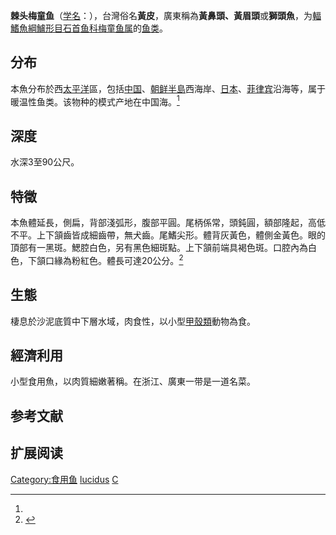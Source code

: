 {{Distinguish|鱼尾狮}}
{{Speciesbox
| name = 棘头梅童鱼
| status = LC
| status_system = iucn3.1
| image = 
| genus = Collichthys
| species = lucidus
| authority = Richardson, 1844<ref name='id7382'>{{cite web| url =http://www.bioinfo.cn/db05/BjdwSpecies.php?action=view&id=7382| title =棘头梅童鱼| work =中国动物物种编目数据库| publisher =中国科学院微生物研究所| author =中国科学院动物研究所| accessdate =2009-04-16| deadurl =yes| archiveurl =https://web.archive.org/web/20160305103817/http://www.bioinfo.cn/db05/BjdwSpecies.php?action=view&id=7382| archivedate =2016-03-05}}</ref>
| synonyms = *''Collichthys fragilis ''<br /><small> Jordan & Seale, 1905</small> ''
*''Collichthys lucida''<br /><small> Richardson, 1844</small>''
*''Sciaena lucida''<br /><small> Richardson, 1844</small>''
}}

'''棘头梅童鱼'''（[[学名|学名]]：{{lang|la|'''''Collichthys lucidus'''''}}），台灣俗名'''黃皮'''，廣東稱為'''黃鼻頭、黃眉頭'''或'''獅頭魚'''，为[[輻鰭魚綱|輻鰭魚綱]][[鱸形目|鱸形目]][[石首鱼科|石首鱼科]][[梅童鱼属|梅童鱼属]]的[[鱼类|鱼类]]。

==分布==
本魚分布於西[[太平洋|太平洋]]區，包括[[中国|中国]]、[[朝鲜半島|朝鲜半島]]西海岸、[[日本|日本]]、[[菲律宾|菲律宾]]沿海等，属于暖温性鱼类。该物种的模式产地在中国海。<ref name='id7382'/>

==深度==
水深3至90公尺。

==特徵==
本魚體延長，側扁，背部淺弧形，腹部平圓。尾柄係常，頭鈍圓，額部隆起，高低不平。上下頷齒皆成細齒帶，無犬齒。尾鰭尖形。體背灰黃色，體側金黃色。眼的頂部有一黑斑。鰓腔白色，另有黑色細斑點。上下頷前端具褐色斑。口腔內為白色，下頷口緣為粉紅色。體長可達20公分。<ref>{{Cite web |url=http://fishdb.sinica.edu.tw/ |title=台灣魚類資料庫 |accessdate=2008-04-06 |archive-date=2008-04-10 |archive-url=https://web.archive.org/web/20080410000437/http://fishdb.sinica.edu.tw/ |dead-url=no }}</ref>

==生態==
棲息於沙泥底質中下層水域，肉食性，以小型[[甲殼類|甲殼類]]動物為食。

==經濟利用==
小型食用魚，以肉質細嫩著稱。在浙江、廣東一带是一道名菜。

==参考文献==
{{reflist}}

==扩展阅读==
{{refbegin}}
{{wikispecies-inline|Collichthys lucidus|棘头梅童鱼}}
{{refend}}
{{Taxonbar|from=Q1042383}}

[[Category:食用鱼|Category:食用鱼]]
[[Category:梅童鱼属|lucidus]]
[[Category:1844年描述的魚類|C]]

{{鱸形目小作品}}